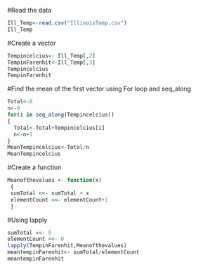 #Read the data

```{r}
Ill_Temp<-read.csv("IllinoisTemp.csv")
Ill_Temp
```

#Create a vector

```{r}
Tempincelcius<- Ill_Temp[,2]
TempinFarenhit<-Ill_Temp[,3]
Tempincelcius
TempinFarenhit
```

#Find the mean of the first vector using For loop and seq_along

```{r}

Total<-0
n<-0
for(i in seq_along(Tempincelcius))
{
  Total<-Total+Tempincelcius[i]
  n<-n+1
}
MeanTempincelcius<-Total/n
MeanTempincelcius

```
#Create a function

```{r}

Meanofthevalues <- function(x)
 {
 sumTotal <<- sumTotal + x
 elementCount <<- elementCount+1
 }
```

#Using lapply

```{r}
sumTotal <<- 0
elementCount <<- 0
lapply(TempinFarenhit,Meanofthevalues)
meantempinFarenhit<- sumTotal/elementCount
meantempinFarenhit
```

